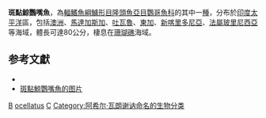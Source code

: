 {{NoteTA|G1=Toponym}}
{{Speciesbox
| taxon = Cetoscarus ocellatus
| binomial_authority = [[Achille_Valenciennes|Valenciennes]], 1840
| status= LC
| status_system = iucn3.1
| synonyms = *''Scarus ocellatus'', <small>Valenciennes, 1840</small>
}}

'''斑點鯨鸚嘴魚'''，為[[輻鰭魚綱|輻鰭魚綱]][[鱸形目|鱸形目]][[隆頭魚亞目|隆頭魚亞目]][[鸚哥魚科|鸚哥魚科]]的其中一[[種|種]]，分布於[[印度|印度]][[太平洋|太平洋]]區，包括[[澳洲|澳洲]]、[[馬達加斯加|馬達加斯加]]、[[吐瓦魯|吐瓦魯]]、[[東加|東加]]、[[新喀里多尼亞|新喀里多尼亞]]、[[法屬玻里尼西亞|法屬玻里尼西亞]]等海域，體長可達80公分，棲息在[[珊瑚礁|珊瑚礁]]海域。

== 参考文獻 ==
*{{FishBase_species|genus=Calotomus|species=ocellatus|year=2012|month=7}}
* [https://fishbase.cn/images/species/Cebic_m0.JPG 斑點鯨鸚嘴魚的图片] {{Wayback|url=https://fishbase.cn/images/species/Cebic_m0.JPG |date=20210128190629 }}

{{Taxonbar}}

[[Category:觀賞魚|B]]
[[Category:鯨鸚嘴魚屬|ocellatus]]
[[Category:1840年描述的魚類|C]]
[[Category:阿希尔·瓦朗谢讷命名的生物分类|Category:阿希尔·瓦朗谢讷命名的生物分类]]


{{鱸形目小作品}}